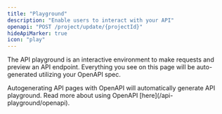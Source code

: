 ```yaml
---
title: "Playground"
description: "Enable users to interact with your API"
openapi: "POST /project/update/{projectId}"
hideApiMarker: true
icon: "play"
---
```


The API playground is an interactive environment to make requests and preview an API endpoint. Everything you see on this page will be auto-generated utilizing your OpenAPI spec.

<Info>
  Autogenerating API pages with OpenAPI will automatically generate API
  playground. Read more about using OpenAPI [here](/api-playground/openapi).
</Info>